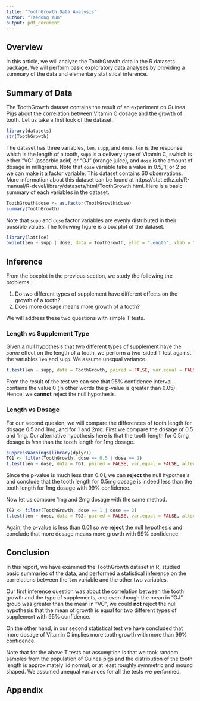 ```yaml
---
title: "ToothGrowth Data Analysis"
author: "Taedong Yun"
output: pdf_document
---
```


## Overview

In this article, we will analyze the ToothGrowth data in the R datasets package. We will perform basic exploratory data analyses by providing a summary of the data and elementary statistical inference.

## Summary of Data

The ToothGrowth dataset contains the result of an experiment on Guinea Pigs about the correlation between Vitamin C dosage and the growth of tooth. Let us take a first look of the dataset.

```r
library(datasets)
str(ToothGrowth)
```

The dataset has three variables, `len`, `supp`, and `dose`. `len` is the response which is the length of a tooth, `supp` is a delivery type of Vitamin C, swhich is either "VC" (ascorbic acid) or "OJ" (orange juice), and `dose` is the amount of dosage in milligrams. Note that `dose` variable take a value in 0.5, 1, or 2 so we can make it a factor variable. This dataset contains 60 observations. More information about this dataset can be found at https://stat.ethz.ch/R-manual/R-devel/library/datasets/html/ToothGrowth.html. Here is a basic summary of each variables in the dataset.

```r
ToothGrowth$dose <- as.factor(ToothGrowth$dose)
summary(ToothGrowth)
```

Note that `supp` and `dose` factor variables are evenly distributed in their possible values. The following figure is a box plot of the dataset.

```r
library(lattice)
bwplot(len ~ supp | dose, data = ToothGrowth, ylab = "Length", xlab = "Types of Supplement & Dosage", main = "Data Summary")
```

## Inference

From the boxplot in the previous section, we study the following the problems.

1. Do two different types of supplement have different effects on the growth of a tooth?
2. Does more dosage means more growth of a tooth?

We will address these two questions with simple T tests.

### Length vs Supplement Type

Given a null hypothesis that two different types of supplement have the *same* effect on the length of a tooth, we perform a two-sided T test against the variables `len` and `supp`. We assume unequal variance.

```r
t.test(len ~ supp, data = ToothGrowth, paired = FALSE, var.equal = FALSE)
```

From the result of the test we can see that 95% confidence interval contains the value 0 (in other words the p-value is greater than 0.05). Hence, we **cannot** reject the null hypothesis.

### Length vs Dosage

For our second quesion, we will compare the differences of tooth length for dosage 0.5 and 1mg, and for 1 and 2mg. First we compare the dosage of 0.5 and 1mg. Our alternative hypothesis here is that the tooth length for 0.5mg dosage is *less* than the tooth length for 1mg dosage.

```r
suppressWarnings(library(dplyr))
TG1 <- filter(ToothGrowth, dose == 0.5 | dose == 1)
t.test(len ~ dose, data = TG1, paired = FALSE, var.equal = FALSE, alternative = "less")
```

Since the p-value is much less than 0.01, we can **reject** the null hypothesis and conclude that the tooth length for 0.5mg dosage is indeed less than the tooth length for 1mg dosage with 99% confidence.

Now let us compare 1mg and 2mg dosage with the same method.

```r
TG2 <- filter(ToothGrowth, dose == 1 | dose == 2)
t.test(len ~ dose, data = TG2, paired = FALSE, var.equal = FALSE, alternative = "less")
```

Again, the p-value is less than 0.01 so we **reject** the null hypothesis and conclude that more dosage means more growth with 99% confidence.

## Conclusion

In this report, we have examined the ToothGrowth dataset in R, studied basic summaries of the data, and performed a statistical inference on the correlations between the `len` variable and the other two variables.

Our first inference question was about the correlation between the tooth growth and the type of supplements, and even though the mean in "OJ" group was greater than the mean in "VC", we could **not** reject the null hypothesis that the mean of growth is equal for two different types of supplement with 95% confidence.

On the other hand, in our second statistical test we have concluded that more dosage of Vitamin C implies more tooth growth with more than 99% confidence.

Note that for the above T tests our assumption is that we took random samples from the population of Guinea pigs and the distribution of the tooth length is approximately iid normal, or at least roughly symmetric and mound shaped. We assumed unequal variances for all the tests we performed.

\newpage

## Appendix